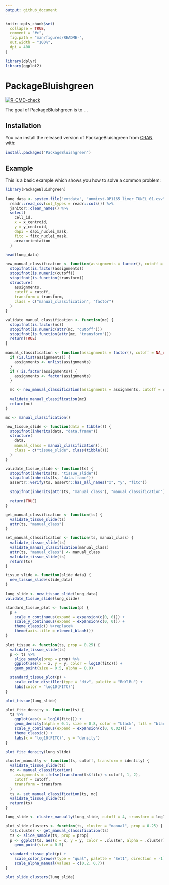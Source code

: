 ```yaml
---
output: github_document
---
```


<!-- README.md is generated from README.Rmd. Please edit that file -->

```r
knitr::opts_chunk$set(
  collapse = TRUE,
  comment = "#>",
  fig.path = "man/figures/README-",
  out.width = "100%",
  dpi = 400
)

library(dplyr)
library(ggplot2)
```

# PackageBluishgreen

<!-- badges: start -->
[![R-CMD-check](https://github.com/Kevin-Haigis-Lab/PackageBluishgreen/workflows/R-CMD-check/badge.svg)](https://github.com/Kevin-Haigis-Lab/PackageBluishgreen/actions)
<!-- badges: end -->

The goal of PackageBluishgreen is to ...

## Installation

You can install the released version of PackageBluishgreen from [CRAN](https://CRAN.R-project.org) with:

``` r
install.packages("PackageBluishgreen")
```

## Example

This is a basic example which shows you how to solve a common problem:

```r
library(PackageBluishgreen)

lung_data <- system.file("extdata", "unmicst-OP1165_liver_TUNEL_01.csv", package = "PackageBluishgreen") %>%
  readr::read_csv(col_types = readr::cols()) %>%
  janitor::clean_names() %>%
  select(
    cell_id,
    x = x_centroid,
    y = y_centroid,
    dapi = dapi_nuclei_mask,
    fitc = fitc_nuclei_mask,
    area:orientation
  )

head(lung_data)
```

```r
new_manual_classification <- function(assignments = factor(), cutoff = double(), transform = identity) {
  stopifnot(is.factor(assignments))
  stopifnot(is.numeric(cutoff))
  stopifnot(is.function(transform))
  structure(
    assignments,
    cutoff = cutoff,
    transform = transform,
    class = c("manual_classification", "factor")
  )
}

validate_manual_classification <- function(mc) {
  stopifnot(is.factor(mc))
  stopifnot(is.numeric(attr(mc, "cutoff")))
  stopifnot(is.function(attr(mc, "transform")))
  return(TRUE)
}

manual_classification <- function(assignments = factor(), cutoff = NA_real_, transform = identity) {
  if (is.list(assignments)) {
    assignments <- unlist(assignments)
  }
  if (!is.factor(assignments)) {
    assignments <- factor(assignments)
  }

  mc <- new_manual_classification(assignments = assignments, cutoff = cutoff, transform = transform)

  validate_manual_classification(mc)
  return(mc)
}

mc <- manual_classification()
```


```r
new_tissue_slide <- function(data = tibble()) {
  stopifnot(inherits(data, "data.frame"))
  structure(
    data,
    manual_class = manual_classification(),
    class = c("tissue_slide", class(tibble()))
  )
}

validate_tissue_slide <- function(ts) {
  stopifnot(inherits(ts, "tissue_slide"))
  stopifnot(inherits(ts, "data.frame"))
  assertr::verify(ts, assertr::has_all_names("x", "y", "fitc"))

  stopifnot(inherits(attr(ts, "manual_class"), "manual_classification"))

  return(TRUE)
}

get_manual_classification <- function(ts) {
  validate_tissue_slide(ts)
  attr(ts, "manual_class")
}

set_manual_classification <- function(ts, manual_class) {
  validate_tissue_slide(ts)
  validate_manual_classification(manual_class)
  attr(ts, "manual_class") <- manual_class
  validate_tissue_slide(ts)
  return(ts)
}

tissue_slide <- function(slide_data) {
  new_tissue_slide(slide_data)
}

lung_slide <- new_tissue_slide(lung_data)
validate_tissue_slide(lung_slide)
```


```r
standard_tissue_plot <- function(p) {
  p +
    scale_x_continuous(expand = expansion(c(0, 0))) +
    scale_y_continuous(expand = expansion(c(0, 0))) +
    theme_classic() %+replace%
    theme(axis.title = element_blank())
}

plot_tissue <- function(ts, prop = 0.25) {
  validate_tissue_slide(ts)
  p <- ts %>%
    slice_sample(prop = prop) %>%
    ggplot(aes(x = x, y = y, color = log10(fitc))) +
    geom_point(size = 0.5, alpha = 0.9)

  standard_tissue_plot(p) +
    scale_color_distiller(type = "div", palette = "RdYlBu") +
    labs(color = "log10(FITC)")
}

plot_tissue(lung_slide)
```

```r
plot_fitc_density <- function(ts) {
  ts %>%
    ggplot(aes(x = log10(fitc))) +
    geom_density(alpha = 0.1, size = 0.8, color = "black", fill = "black") +
    scale_y_continuous(expand = expansion(c(0, 0.02))) +
    theme_classic() +
    labs(x = "log10(FITC)", y = "density")
}

plot_fitc_density(lung_slide)
```

```r
cluster_manually <- function(ts, cutoff, transform = identity) {
  validate_tissue_slide(ts)
  mc <- manual_classification(
    assignments = ifelse(transform(ts$fitc) < cutoff, 1, 2),
    cutoff = cutoff,
    transform = transform
  )
  ts <- set_manual_classification(ts, mc)
  validate_tissue_slide(ts)
  return(ts)
}
```

```r
lung_slide <- cluster_manually(lung_slide, cutoff = 4, transform = log10)
```

```r
plot_slide_clusters <- function(ts, cluster = "manual", prop = 0.25) {
  ts$.cluster <- get_manual_classification(ts)
  ts <- slice_sample(ts, prop = prop)
  p <- ggplot(ts, aes(x = x, y = y, color = .cluster, alpha = .cluster)) +
    geom_point(size = 0.5)

  standard_tissue_plot(p) +
    scale_color_brewer(type = "qual", palette = "Set1", direction = -1) +
    scale_alpha_manual(values = c(0.2, 0.7))
}
```

```r
plot_slide_clusters(lung_slide)
```

